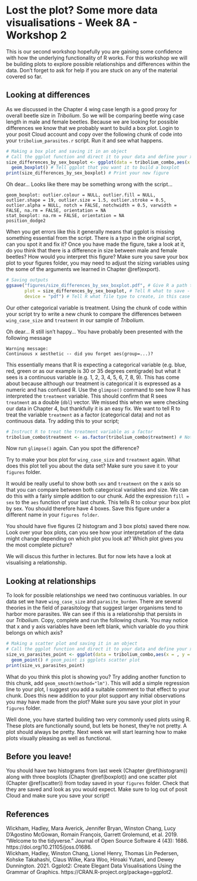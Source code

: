 # Lost the plot? Some more data visualisations - Week 8A - Workshop 2

This is our second workshop hopefully you are gaining some confidence with how the underlying functionality of R works. For this workshop we will be building plots to explore possible relationships and differences within the data. Don't forget to ask for help if you are stuck on any of the material covered so far.

## Looking at differences {#boxplot}

As we discussed in the Chapter 4 wing case length is a good proxy for overall beetle size in _Tribolium_. So we will be comparing beetle wing case length in male and female beetles. Because we are looking for possible differences we know that we probably want to build a box plot. Login to your posit Cloud account and copy over the following chunk of code into your `tribolium_parasites.r` script. Run it and see what happens.

```r
# Making a box plot and saving it in an object
# Call the ggplot function and direct it to your data and define your x axis and y axis
size_differences_by_sex_boxplot <- ggplot(data = tribolium_combo,aes(x = sex, y wing_case_size)) + 
  geom_boxplot() # Tell ggplot that you want it to build a boxplot
print(size_differences_by_sex_boxplot) # Print your new figure
```

Oh dear... Looks like there may be something wrong with the script...

```
geom_boxplot: outlier.colour = NULL, outlier.fill = NULL, outlier.shape = 19, outlier.size = 1.5, outlier.stroke = 0.5, outlier.alpha = NULL, notch = FALSE, notchwidth = 0.5, varwidth = FALSE, na.rm = FALSE, orientation = NA
stat_boxplot: na.rm = FALSE, orientation = NA
position_dodge2 
```

When you get errors like this it generally means that ggplot is missing something essential from the script. There is a typo in the original script, can you spot it and fix it? Once you have made the figure, take a look at it, do you think that there is a difference in size between male and female beetles? How would you interpret this figure? Make sure you save your box plot to your figures folder, you may need to adjust the sizing variables using the some of the arguments we learned in Chapter \@ref(export). 

```r
# Saving outputs
ggsave("figures/size_differences_by_sex_boxplot.pdf", # Give R a path to save to and a file name
       plot = size_differences_by_sex_boxplot, # Tell R what to save - in this case your object
       device = "pdf") # Tell R what file type to create, in this case a pdf
```

Our other categorical variable is treatment. Using the chunk of code within your script try to write a new chunk to compare the differences between `wing_case_size` and `treatment` in our sample of _Tribolium_. 

Oh dear... R still isn't happy... You have probably been presented with the following message

```
Warning message:
Continuous x aesthetic -- did you forget aes(group=...)? 
```

This essentially means that R is expecting a categorical variable (e.g. blue, red, green or as our example is 30 or 35 degrees centigrade) but what it sees is a continuous variable (e.g. 1, 2, 3, 4, 5, 6, 7, 8, 9). This has come about because although our treatment is categorical it is expressed as a numeric and has confused R. Use the `glimpse()` command to see how R has interpreted the `treatment` variable. This should confirm that R sees `treatment` as a double (`dbl`) vector. We missed this when we were checking our data in Chapter 4, but thankfully it is an easy fix. We want to tell R to treat the variable `treatment` as a factor (categorical data) and not as continuous data. Try adding this to your script;

```r
# Instruct R to treat the treatment variable as a factor 
tribolium_combo$treatment <- as.factor(tribolium_combo$treatment) # Note this will edit your data frame
```

Now run `glimpse()` again. Can you spot the difference?

Try to make your box plot for `wing_case_size` and `treatment` again. What does this plot tell you about the data set? Make sure you save it to your `figures` folder. 

It would be really useful to show both `sex` and `treatment` on the x axis so that you can compare between both categorical variables and size. We can do this with a fairly simple addition to our chunk. Add the expression `fill = sex` to the `aes` function of your last chunk. This tells R to colour your box plot by sex. You should therefore have 4 boxes. Save this figure under a different name in your `figures folder`. 

You should have five figures (2 histogram and 3 box plots) saved there now. Look over your box plots, can you see how your interpretation of the data might change depending on which plot you look at? Which plot gives you the most complete picture? 

We will discus this further in lectures. But for now lets have a look at visualising a relationship. 

## Looking at relationships {#scatter}

To look for possible relationships we need two continuous variables. In our data set we have `wing_case_size` and `parasite_burden`. There are several theories in the field of parasitology that suggest larger organisms tend to harbor more parasites. We can see if this is a relationship that persists in our _Tribolium_. Copy, complete and run the following chunk. You may notice that x and y axis variables have been left blank, which variable do you think belongs on which axis?

```r
# Making a scatter plot and saving it in an object
# Call the ggplot function and direct it to your data and define your x axis and y axis
size_vs_parasites_point <- ggplot(data = tribolium_combo,aes(x = , y = )) + 
  geom_point() # geom_point is ggplots scatter plot
print(size_vs_parasites_point)
```

What do you think this plot is showing you? Try adding another function to this chunk, add `geom_smooth(method="lm")`. This will add a simple regression line to your plot, I suggest you add a suitable comment to that effect to your chunk. Does this new addition to your plot support any initial observations you may have made from the plot? Make sure you save your plot in your `figures` folder.

Well done, you have started building two very commonly used plots using R. These plots are functionally sound, but lets be honest, they're not pretty. A plot should always be pretty. Next week we will start learning how to make plots visually pleasing as well as functional. 

## Before you leave!

You should have two histograms from last week (Chapter \@ref(histogram)) along with three boxplots (Chapter \@ref(boxplot)) and one scatter plot (Chapter \@ref(scatter)) from today saved in your `figures` folder. Check that they are saved and look as you would expect. Make sure to log out of posit Cloud and make sure you save your script!


## References

Wickham, Hadley, Mara Averick, Jennifer Bryan, Winston Chang, Lucy D’Agostino McGowan, Romain François, Garrett Grolemund, et al. 2019. “Welcome to the tidyverse.” Journal of Open Source Software 4 (43): 1686. https://doi.org/10.21105/joss.01686. <br />
Wickham, Hadley, Winston Chang, Lionel Henry, Thomas Lin Pedersen, Kohske Takahashi, Claus Wilke, Kara Woo, Hiroaki Yutani, and Dewey Dunnington. 2021. Ggplot2: Create Elegant Data Visualisations Using the Grammar of Graphics. https://CRAN.R-project.org/package=ggplot2.
